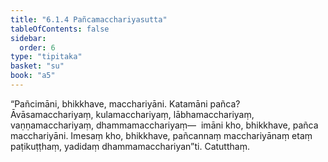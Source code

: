 ```yaml
---
title: "6.1.4 Pañcamacchariyasutta"
tableOfContents: false
sidebar:
  order: 6
type: "tipitaka"
basket: "su"
book: "a5"
---
```



<DynamicBreadcrumb />

<Division number="254" book="a5" bookNo="16" page="238">

<Paragraph number="1357" book="a5">
“Pañcimāni, bhikkhave, macchariyāni. Katamāni pañca? Āvāsamacchariyaṃ, kulamacchariyaṃ, lābhamacchariyaṃ, vaṇṇamacchariyaṃ, dhammamacchariyaṃ—  imāni kho, bhikkhave, pañca macchariyāni. Imesaṃ kho, bhikkhave, pañcannaṃ macchariyānaṃ etaṃ paṭikuṭṭhaṃ, yadidaṃ dhammamacchariyan”ti.

</Paragraph>
</Division>

<Paragraph number="1358" type="center" book="a5">
Catutthaṃ.
</Paragraph>